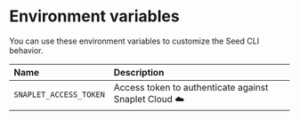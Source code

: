 # Environment variables

You can use these environment variables to customize the Seed CLI behavior.

| Name                          | Description                                                                   |
| :---------------------------- | :---------------------------------------------------------------------------- |
| `SNAPLET_ACCESS_TOKEN`        | Access token to authenticate against Snaplet Cloud ☁️                          |
